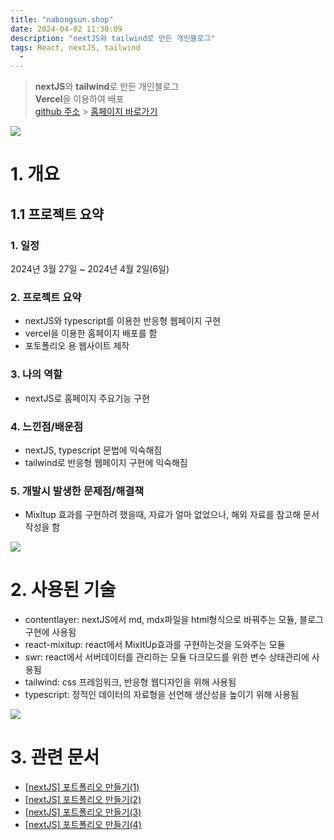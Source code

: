 ```yaml
---
title: "nabongsun.shop"
date: 2024-04-02 11:30:09
description: "nextJS와 tailwind로 만든 개인블로그"
tags: React, nextJS, tailwind
  -
---
```


> **nextJS**와 **tailwind**로 만든 개인블로그  
> **Vercel**을 이용하여 배포  
> [github 주소](https://github.com/NabongsunK/port) > [홈페이지 바로가기](/)

![](https://velog.velcdn.com/images/nabongsun/post/d4e86db8-2732-496f-9fe0-c31ff62e3e0f/image.png)

# 1. 개요

## 1.1 프로젝트 요약

### 1. 일정

2024년 3월 27일 ~ 2024년 4월 2일(6일)

### 2. 프로젝트 요약

- nextJS와 typescript를 이용한 반응형 웹페이지 구현
- vercel을 이용한 홈페이지 배포를 함
- 포토폴리오 용 웹사이트 제작

### 3. 나의 역할

- nextJS로 홈페이지 주요기능 구현

### 4. 느낀점/배운점

- nextJS, typescript 문법에 익숙해짐
- tailwind로 반응형 웹페이지 구현에 익숙해짐

### 5. 개발시 발생한 문제점/해결책

- MixItup 효과를 구현하려 했을때, 자료가 얼마 없었으나, 해외 자료를 참고해 문서작성을 함

![](https://velog.velcdn.com/images/nabongsun/post/dae590c5-cb33-423e-a090-39046f793e7b/image.png)

# 2. 사용된 기술

- contentlayer: nextJS에서 md, mdx파일을 html형식으로 바꿔주는 모듈, 블로그 구현에 사용됨
- react-mixitup: react에서 MixItUp효과를 구현하는것을 도와주는 모듈
- swr: react에서 서버데이터를 관리하는 모듈 다크모드를 위한 변수 상태관리에 사용됨
- tailwind: css 프레임워크, 반응형 웹디자인을 위해 사용됨
- typescript: 정적인 데이터의 자료형을 선언해 생산성을 높이기 위해 사용됨

![](https://velog.velcdn.com/images/nabongsun/post/dd1aa1d4-f7e8-46ef-bf40-da3b512f74ec/image.png)

# 3. 관련 문서

- [[nextJS] 포트폴리오 만들기(1)](https://www.nabongsun.shop/blog/a1)
- [[nextJS] 포트폴리오 만들기(2)](https://www.nabongsun.shop/blog/a2)
- [[nextJS] 포트폴리오 만들기(3)](https://www.nabongsun.shop/blog/a3)
- [[nextJS] 포트폴리오 만들기(4)](https://www.nabongsun.shop/blog/a4)
